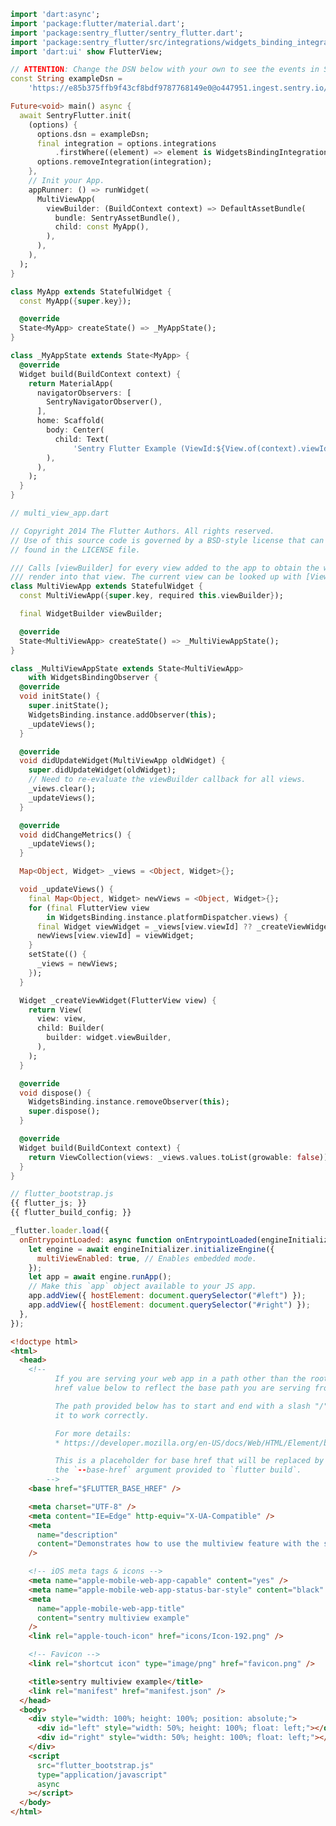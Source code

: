 ```dart {filename:main.dart}{tabTitle: lib/main.dart}
import 'dart:async';
import 'package:flutter/material.dart';
import 'package:sentry_flutter/sentry_flutter.dart';
import 'package:sentry_flutter/src/integrations/widgets_binding_integration.dart';
import 'dart:ui' show FlutterView;

// ATTENTION: Change the DSN below with your own to see the events in Sentry. Get one at sentry.io
const String exampleDsn =
    'https://e85b375ffb9f43cf8bdf9787768149e0@o447951.ingest.sentry.io/5428562';

Future<void> main() async {
  await SentryFlutter.init(
    (options) {
      options.dsn = exampleDsn;
      final integration = options.integrations
          .firstWhere((element) => element is WidgetsBindingIntegration);
      options.removeIntegration(integration);
    },
    // Init your App.
    appRunner: () => runWidget(
      MultiViewApp(
        viewBuilder: (BuildContext context) => DefaultAssetBundle(
          bundle: SentryAssetBundle(),
          child: const MyApp(),
        ),
      ),
    ),
  );
}

class MyApp extends StatefulWidget {
  const MyApp({super.key});

  @override
  State<MyApp> createState() => _MyAppState();
}

class _MyAppState extends State<MyApp> {
  @override
  Widget build(BuildContext context) {
    return MaterialApp(
      navigatorObservers: [
        SentryNavigatorObserver(),
      ],
      home: Scaffold(
        body: Center(
          child: Text(
              'Sentry Flutter Example (ViewId:${View.of(context).viewId})'),
        ),
      ),
    );
  }
}

// multi_view_app.dart

// Copyright 2014 The Flutter Authors. All rights reserved.
// Use of this source code is governed by a BSD-style license that can be
// found in the LICENSE file.

/// Calls [viewBuilder] for every view added to the app to obtain the widget to
/// render into that view. The current view can be looked up with [View.of].
class MultiViewApp extends StatefulWidget {
  const MultiViewApp({super.key, required this.viewBuilder});

  final WidgetBuilder viewBuilder;

  @override
  State<MultiViewApp> createState() => _MultiViewAppState();
}

class _MultiViewAppState extends State<MultiViewApp>
    with WidgetsBindingObserver {
  @override
  void initState() {
    super.initState();
    WidgetsBinding.instance.addObserver(this);
    _updateViews();
  }

  @override
  void didUpdateWidget(MultiViewApp oldWidget) {
    super.didUpdateWidget(oldWidget);
    // Need to re-evaluate the viewBuilder callback for all views.
    _views.clear();
    _updateViews();
  }

  @override
  void didChangeMetrics() {
    _updateViews();
  }

  Map<Object, Widget> _views = <Object, Widget>{};

  void _updateViews() {
    final Map<Object, Widget> newViews = <Object, Widget>{};
    for (final FlutterView view
        in WidgetsBinding.instance.platformDispatcher.views) {
      final Widget viewWidget = _views[view.viewId] ?? _createViewWidget(view);
      newViews[view.viewId] = viewWidget;
    }
    setState(() {
      _views = newViews;
    });
  }

  Widget _createViewWidget(FlutterView view) {
    return View(
      view: view,
      child: Builder(
        builder: widget.viewBuilder,
      ),
    );
  }

  @override
  void dispose() {
    WidgetsBinding.instance.removeObserver(this);
    super.dispose();
  }

  @override
  Widget build(BuildContext context) {
    return ViewCollection(views: _views.values.toList(growable: false));
  }
}
```

```js {filename:flutter_bootstrap.js}{tabTitle: web/flutter_bootstrap.js}
// flutter_bootstrap.js
{{ flutter_js; }}
{{ flutter_build_config; }}

_flutter.loader.load({
  onEntrypointLoaded: async function onEntrypointLoaded(engineInitializer) {
    let engine = await engineInitializer.initializeEngine({
      multiViewEnabled: true, // Enables embedded mode.
    });
    let app = await engine.runApp();
    // Make this `app` object available to your JS app.
    app.addView({ hostElement: document.querySelector("#left") });
    app.addView({ hostElement: document.querySelector("#right") });
  },
});
```

```html {filename:index.html}{tabTitle: web/index.html}
<!doctype html>
<html>
  <head>
    <!--
          If you are serving your web app in a path other than the root, change the
          href value below to reflect the base path you are serving from.

          The path provided below has to start and end with a slash "/" in order for
          it to work correctly.

          For more details:
          * https://developer.mozilla.org/en-US/docs/Web/HTML/Element/base

          This is a placeholder for base href that will be replaced by the value of
          the `--base-href` argument provided to `flutter build`.
        -->
    <base href="$FLUTTER_BASE_HREF" />

    <meta charset="UTF-8" />
    <meta content="IE=Edge" http-equiv="X-UA-Compatible" />
    <meta
      name="description"
      content="Demonstrates how to use the multiview feature with the sentry plugin."
    />

    <!-- iOS meta tags & icons -->
    <meta name="apple-mobile-web-app-capable" content="yes" />
    <meta name="apple-mobile-web-app-status-bar-style" content="black" />
    <meta
      name="apple-mobile-web-app-title"
      content="sentry multiview example"
    />
    <link rel="apple-touch-icon" href="icons/Icon-192.png" />

    <!-- Favicon -->
    <link rel="shortcut icon" type="image/png" href="favicon.png" />

    <title>sentry multiview example</title>
    <link rel="manifest" href="manifest.json" />
  </head>
  <body>
    <div style="width: 100%; height: 100%; position: absolute;">
      <div id="left" style="width: 50%; height: 100%; float: left;"></div>
      <div id="right" style="width: 50%; height: 100%; float: left;"></div>
    </div>
    <script
      src="flutter_bootstrap.js"
      type="application/javascript"
      async
    ></script>
  </body>
</html>
```
